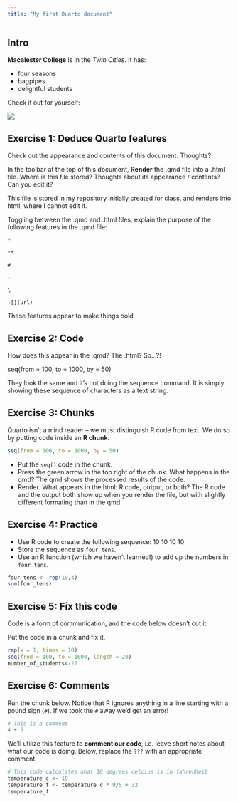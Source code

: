 ```yaml
---
title: "My first Quarto document"
---
```


## Intro


**Macalester College** is in the *Twin Cities*.
It has:

- four seasons
- bagpipes
- delightful students

Check it out for yourself:

![](https://www.macalester.edu/about/wp-content/uploads/sites/191/2019/12/campusmap336.png)





## Exercise 1: Deduce Quarto features

Check out the appearance and contents of this document. Thoughts?

In the toolbar at the top of this document, **Render** the .qmd file into a .html file. Where is this file stored? Thoughts about its appearance / contents? Can you edit it?

This file is stored in my repository initially created for class, and renders into html, where I cannot edit it.

Toggling between the .qmd and .html files, explain the purpose of the following features in the .qmd file:        

`*`

`**`

`#`

`-`

`\`

`![](url)`

These features appear to make things bold

## Exercise 2: Code

How does this appear in the .qmd? The .html? So...?!

seq(from = 100, to = 1000, by = 50)

They look the same and it's not doing the sequence command. It is simply showing these sequence of characters as a text string.

## Exercise 3: Chunks

Quarto isn't a mind reader -- we must distinguish R code from text.
We do so by putting code inside an **R chunk**:

```r
seq(from = 100, to = 1000, by = 50)
```

- Put the `seq()` code in the chunk.
- Press the green arrow in the top right of the chunk. What happens in the qmd?
The qmd shows the processed results of the code.
- Render. What appears in the html: R code, output, or both?
The R code and the output both show up when you render the file, but with slightly different formating than in the qmd


## Exercise 4: Practice

- Use R code to create the following sequence: 10 10 10 10
- Store the sequence as `four_tens`.
- Use an R function (which we haven't learned!) to add up the numbers in `four_tens`.

```r
four_tens <- rep(10,4)
sum(four_tens)
```


## Exercise 5: Fix this code

Code is a form of communication, and the code below doesn't cut it.

Put the code in a chunk and fix it.

```r
rep(x = 1, times = 10)
seq(from = 100, to = 1000, length = 20)
number_of_students<-27
```



## Exercise 6: Comments

Run the chunk below.
Notice that R ignores anything in a line starting with a pound sign (`#`).
If we took the `#` away we'd get an error!

```r
# This is a comment
4 + 5
```

We'll utilize this feature to **comment our code**, i.e. leave short notes about what our code is doing.
Below, replace the `???` with an appropriate comment.

```r
# This code calculates what 10 degrees celcius is in fahrenheit
temperature_c <- 10
temperature_f <- temperature_c * 9/5 + 32
temperature_f
```
